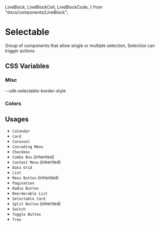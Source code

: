   LineBlock,
  LineBlockCell,
  LineBlockCode,
} from "docs/components/LineBlock";

<Meta title="Documentation/Styles and Theming/Characteristics/Selectable" />

# Selectable

Group of components that allow single or multiple selection, Selection can
trigger actions.

## CSS Variables

### Misc

<Canvas>
  <Story name="Misc">
    <DocGrid>
      <CursorBlock cursor="--uitk-selectable-cursor-active" />
      <CursorBlock cursor="--uitk-selectable-cursor-active" />
      <TextAlignBlock textAlign="--uitk-selectable-text-align" />
      <LineBlockCell />
      <LineBlockCode>--uitk-selectable-border-style</LineBlockCode>
      <LineBlock lineWidth="--uitk-selectable-border-width" />
    </DocGrid>
  </Story>
</Canvas>

### Colors

<Canvas>
  <Story name="Colors">
    <DocGrid>
      <ColorBlock colorVar="--uitk-selectable-background" />
      <ColorBlock colorVar="--uitk-selectable-background-hover" />
      <ColorBlock colorVar="--uitk-selectable-background-selected" />
      <ColorBlock colorVar="--uitk-selectable-background-blur-active" />
      <ColorBlock colorVar="--uitk-selectable-border-color" />
      <ColorBlock colorVar="--uitk-selectable-border-color-hover" />
      <ColorBlock colorVar="--uitk-selectable-border-color-active" />
      <ColorBlock colorVar="--uitk-selectable-fill" />
      <ColorBlock colorVar="--uitk-selectable-fill-partial" />
      <ColorBlock colorVar="--uitk-selectable-fill-hover" />
      <ColorBlock colorVar="--uitk-selectable-fill-selected" />
      <ColorBlock colorVar="--uitk-selectable-stroke" />
      <ColorBlock colorVar="--uitk-selectable-stroke-selected" />
      <ColorBlock colorVar="--uitk-selectable-stroke-partial" />
      <ColorBlock colorVar="--uitk-selectable-stroke-hover" />
      <ColorBlock colorVar="--uitk-selectable-foreground" />
      <ColorBlock colorVar="--uitk-selectable-foreground-hover" />
      <ColorBlock colorVar="--uitk-selectable-foreground-selected" />
      <ColorBlock colorVar="--uitk-selectable-foreground-blur-active" />
    </DocGrid>
  </Story>
</Canvas>

## Usages

- `Calendar`
- `Card`
- `Carousel`
- `Cascading Menu`
- `Checkbox`
- `Combo Box` (inherited)
- `Context Menu` (inherited)
- `Data Grid`
- `List`
- `Menu Button` (inherited)
- `Pagination`
- `Radio Button`
- `Reorderable List`
- `Selectable Card`
- `Split Button` (inherited)
- `Switch`
- `Toggle Button`
- `Tree`
